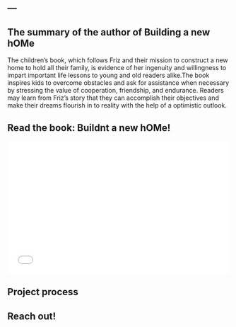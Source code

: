 ---
---


## The summary of the author of Building a new hOMe

The children's book, which follows Friz and their mission to construct a new home to hold all their family, is evidence of her ingenuity and willingness to impart important life lessons to young and old readers alike.The book inspires kids to overcome obstacles and ask for assistance when necessary by stressing the value of cooperation, friendship, and endurance. Readers may learn from Friz's story that they can accomplish their objectives and make their dreams flourish in to reality with the help of a optimistic outlook. 

## Read the book: Buildnt a new hOMe!
<iframe src="allpages-buildinghome.pdf" width="100%" height="300" style="border:none;">
</iframe>

## Project process


## Reach out!